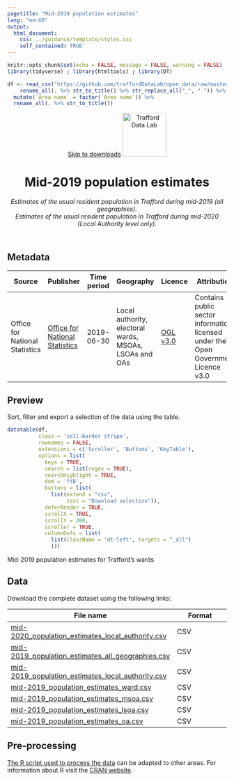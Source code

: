 ```yaml
---
pagetitle: "Mid-2019 population estimates"
lang: "en-GB"
output:
  html_document:
    css: ../guidance/template/styles.css
    self_contained: TRUE
---
```


```r
knitr::opts_chunk$set(echo = FALSE, message = FALSE, warning = FALSE)
library(tidyverse) ; library(htmltools) ; library(DT) 

df <- read_csv("https://github.com/traffordDataLab/open_data/raw/master/population/mid-2019_population_estimates_ward.csv") %>% 
    rename_all(. %>% str_to_title() %>% str_replace_all("_", " ")) %>% 
  mutate(`Area name` = factor(`Area name`)) %>% 
  rename_all(. %>% str_to_title())
```
<header>
<span id="a11yNav"><a href="#downloads" class="themeBlockDark">Skip to downloads</a></span>
<a href="https://www.trafforddatalab.io/data.html"><img src="https://www.trafforddatalab.io/assets/logo/trafforddatalab_logo.svg" alt="Trafford Data Lab" aria-label="Return to Trafford Data Lab data page" width="100" class="traffordDataLabLogo"/></a>

<h1>Mid-2019 population estimates</h1>
*Estimates of the usual resident population in Trafford during mid-2019 (all geographies).*<br />
*Estimates of the usual resident population in Trafford during mid-2020 (Local Authority level only).*

</header>

<main>
<h2>Metadata</h2>

<table id="metadata" class="table table-condensed">
  <thead>
    <tr class="header">
      <th>Source</th>
      <th>Publisher</th>
      <th>Time period</th>
      <th>Geography</th>
      <th>Licence</th>
      <th>Attribution</th>
      <th>Last updated</th>
    </tr>
  </thead>
  <tr>
    <td>Office for National Statistics</td>
    <td><a href="https://www.ons.gov.uk/peoplepopulationandcommunity/populationandmigration/populationestimates/bulletins/annualmidyearpopulationestimates/mid2019" target="_blank">Office for National Statistics</a></td>
    <td><time datetime="2019-06-30">2019-06-30</time></td>
    <td>Local authority, electoral wards, MSOAs, LSOAs and OAs</td>
    <td><a href="http://www.nationalarchives.gov.uk/doc/open-government-licence/version/3/" target="_blank">OGL v3.0</a></td>
    <td>Contains public sector information licensed under the Open Government Licence v3.0</td>
    <td><time datetime="2021-06-28">2021-06-21</time></td>
  </tr>
</table>

<h2>Preview</h2>
Sort, filter and export a selection of the data using the table.

```r
datatable(df, 
          class = 'cell-border stripe',
          rownames = FALSE, 
          extensions = c('Scroller', 'Buttons', 'KeyTable'),
          options = list(
            keys = TRUE,
            search = list(regex = TRUE),
            searchHighlight = TRUE,
            dom = 'ftB',
            buttons = list(
              list(extend = "csv", 
                   text = "Download selection")),
            deferRender = TRUE,
            scrollX = TRUE,
            scrollY = 300,
            scroller = TRUE,
            columnDefs = list(
              list(className = 'dt-left', targets = "_all")
              )))
```
<div id="tableFooterTitle">Mid-2019 population estimates for Trafford's wards</div>

<h2>Data</h2>
<span id ="downloads">Download the complete dataset using the following links:</span>

|File name |Format |
|---|---|
|[mid-2020_population_estimates_local_authority.csv](mid-2020_population_estimates_local_authority.csv) |CSV |
|[mid-2019_population_estimates_all_geographies.csv](mid-2019_population_estimates_all_geographies.csv) |CSV |
|[mid-2019_population_estimates_local_authority.csv](mid-2019_population_estimates_local_authority.csv) |CSV |
|[mid-2019_population_estimates_ward.csv](mid-2019_population_estimates_ward.csv) |CSV |
|[mid-2019_population_estimates_msoa.csv](mid-2019_population_estimates_msoa.csv) |CSV |
|[mid-2019_population_estimates_lsoa.csv](mid-2019_population_estimates_lsoa.csv) |CSV |
|[mid-2019_population_estimates_oa.csv](mid-2019_population_estimates_oa.csv) |CSV |

<h2>Pre-processing</h2>
[The R script used to process the data](pre-processing.Rmd) can be adapted to other areas. For information about R visit the <a href="https://cran.r-project.org" target="_blank">CRAN website</a>.

</main>

<script>
  // Fixes to dynamic elements created by DataTables to improve accessibility
  var removeElFn = setInterval(removeElement, 1000);
  
  function removeElement() {
    try {
      var el = document.getElementsByClassName("dataTables_scrollBody")[0].childNodes[0];
      el.removeChild(el.childNodes[0]); // Remove unwanted hidden text element from table - causing accessibility alert as it has no label
      
      el.parentNode.setAttribute('tabindex', '0');  // add attribute allowing keyboard users to access scrollable area
      
      clearInterval(removeElFn);  // cancel any further calls to this function as we have completed all actions
    }
    catch(e) {
      // form element 'el' doesn't exist yet so setInterval will call the function again until it does
    }
  }
</script>